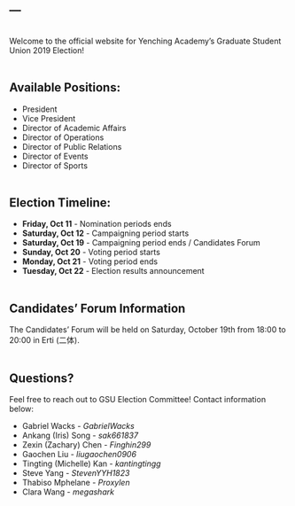 ---
---
<br>
Welcome to the official website for Yenching Academy's Graduate Student Union 2019 Election!
<br><br>

## Available Positions:
* President
* Vice President
* Director of Academic Affairs
* Director of Operations
* Director of Public Relations
* Director of Events
* Director of Sports
<br><br>

## Election Timeline:
* **Friday, Oct 11** - Nomination periods ends
* **Saturday, Oct 12** - Campaigning period starts
* **Saturday, Oct 19** - Campaigning period ends / Candidates Forum
* **Sunday, Oct 20** - Voting period starts
* **Monday, Oct 21** - Voting period ends
* **Tuesday, Oct 22** - Election results announcement
<br><br>

## Candidates' Forum Information
The Candidates' Forum will be held on Saturday, October 19th from 18:00 to 20:00 in Erti (二体).
<br><br>

## Questions? 
Feel free to reach out to GSU Election Committee! Contact information below:

- Gabriel Wacks - *GabrielWacks*
- Ankang (Iris) Song - *sak661837*
- Zexin (Zachary) Chen - *Finghin299*
- Gaochen Liu - *liugaochen0906*
- Tingting (Michelle) Kan - *kantingtingg*
- Steve Yang - *StevenYYH1823*
- Thabiso Mphelane - *Proxylen*
- Clara Wang - *megashark*